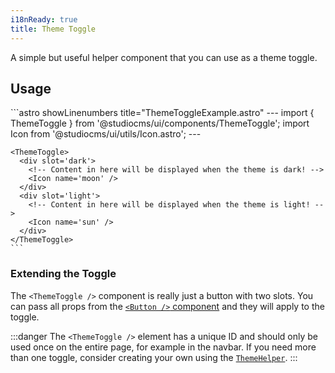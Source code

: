 ```yaml
---
i18nReady: true
title: Theme Toggle
---
```


A simple but useful helper component that you can use as a theme toggle.

## Usage

<Tabs>
  <TabItem label="Preview">
    <PreviewCard>
      <ThemeToggle>
        <Icon name='moon' width={24} height={24} slot="dark" />
        <Icon name='sun' width={24} height={24} slot="light" />
      </ThemeToggle>
    </PreviewCard>
  </TabItem>
  <TabItem label="Code">
    ```astro showLinenumbers title="ThemeToggleExample.astro"
    ---
    import { ThemeToggle } from '@studiocms/ui/components/ThemeToggle';
    import Icon from '@studiocms/ui/utils/Icon.astro';
    ---

    <ThemeToggle>
      <div slot='dark'>
        <!-- Content in here will be displayed when the theme is dark! -->
        <Icon name='moon' />
      </div>
      <div slot='light'>
        <!-- Content in here will be displayed when the theme is light! -->
        <Icon name='sun' />
      </div>
    </ThemeToggle>
    ```
  </TabItem>
</Tabs>

### Extending the Toggle

The `<ThemeToggle />` component is really just a button with two slots. You can pass all props from the 
<a href="/customizing/studiocms-ui/components/button/">`<Button />` component</a> and they will apply to the toggle. 

:::danger
The `<ThemeToggle />` element has a unique ID and should only be used once on the entire page, for example in the navbar. 
If you need more than one toggle, consider creating your own using the <a href="/customizing/studiocms-ui/components/theme-helper/">`ThemeHelper`</a>.
:::
